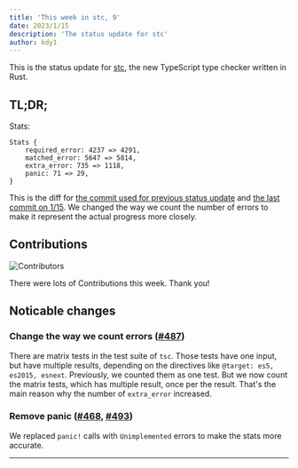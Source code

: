 ```yaml
---
title: 'This week in stc, 9'
date: 2023/1/15
description: 'The status update for stc'
author: kdy1
---
```


This is the status update for [stc][], the new TypeScript type checker written in Rust.

## TL;DR;

Stats:

```
Stats {
    required_error: 4237 => 4291,
    matched_error: 5647 => 5814,
    extra_error: 735 => 1118,
    panic: 71 => 29,
}
```

This is the diff for [the commit used for previous status update](https://github.com/dudykr/stc/blob/b021e8958481fedb12c648f070963b59ccb28128/crates/stc_ts_type_checker/tests/tsc-stats.rust-debug) and [the last commit on 1/15](https://github.com/dudykr/stc/blob/fcf2e3c58eca78aa46fdbe4c16435225b9a2a663/crates/stc_ts_type_checker/tests/tsc-stats.rust-debug).
We changed the way we count the number of errors to make it represent the actual progress more closely.

## Contributions

![Contributors](/images/this-week-in-stc/9/contributors.png)

There were lots of Contributions this week.
Thank you!

## Noticable changes

### Change the way we count errors ([#487](https://github.com/dudykr/stc/pull/487))

There are matrix tests in the test suite of `tsc`.
Those tests have one input, but have multiple results, depending on the directives like `@target: es5, es2015, esnext`.
Previously, we counted them as one test.
But we now count the matrix tests, which has multiple result, once per the result.
That's the main reason why the number of `extra_error` increased.


### Remove panic ([#468](https://github.com/dudykr/stc/pull/468), [#493](https://github.com/dudykr/stc/pull/493))

We replaced `panic!` calls with `Unimplemented` errors to make the stats more accurate.



---

[stc]: https://github.com/dudykr/stc
